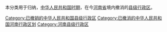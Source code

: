 本分类用于归纳，[[中华人民共和国时期|中华人民共和国时期]]，在今[[河南省|河南省]]境内撤消的[[县级行政区|县级行政区]]。

[[Category:已撤销的中华人民共和国县级行政区|Category:已撤销的中华人民共和国县级行政区]]
[[Category:已撤消的中华人民共和国河南行政区划|Category:已撤消的中华人民共和国河南行政区划]]
[[Category:河南县级行政区|Category:河南县级行政区]]